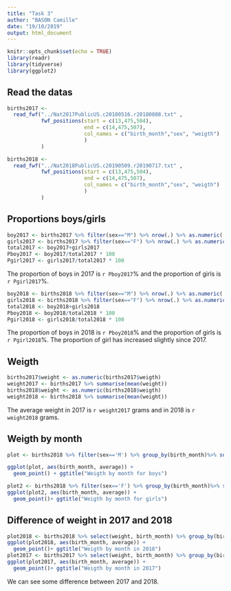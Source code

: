 ```yaml
---
title: "Task 3"
author: "BASON Camille"
date: "19/10/2019"
output: html_document
---
```


```r
knitr::opts_chunk$set(echo = TRUE)
library(readr)
library(tidyverse)
library(ggplot2)
```

## Read the datas


```r

births2017 <-
  read_fwf("../Nat2017PublicUS.c20180516.r20180808.txt" ,
           fwf_positions(start = c(13,475,504),
                         end = c(14,475,507),
                         col_names = c("birth_month","sex", "weigth")
                         )
           )
```

```r
births2018 <-
  read_fwf("../Nat2018PublicUS.c20190509.r20190717.txt" ,
           fwf_positions(start = c(13,475,504),
                         end = c(14,475,507),
                         col_names = c("birth_month","sex", "weigth")
                         )
           )
```


## Proportions boys/girls


```r

boy2017 <- births2017 %>% filter(sex=="M") %>% nrow(.) %>% as.numeric(.)
girls2017 <- births2017 %>% filter(sex=="F") %>% nrow(.) %>% as.numeric(.)
total2017 <- boy2017+girls2017
Pboy2017 <- boy2017/total2017 * 100
Pgirl2017 <- girls2017/total2017 * 100
```

The proportion of boys in 2017 is `r Pboy2017`% and the proportion of girls is `r Pgirl2017`%.

```r
boy2018 <- births2018 %>% filter(sex=="M") %>% nrow(.) %>% as.numeric(.)
girls2018 <- births2018 %>% filter(sex=="F") %>% nrow(.) %>% as.numeric(.)
total2018 <- boy2018+girls2018
Pboy2018 <- boy2018/total2018 * 100
Pgirl2018 <- girls2018/total2018 * 100
```

The proportion of boys in 2018 is `r Pboy2018`% and the proportion of girls is `r Pgirl2018`%. The proportion of girl has increased slightly since 2017.

## Weigth

```r
births2017$weight <- as.numeric(births2017$weigth)
weight2017 <- births2017 %>% summarise(mean(weight))
births2018$weight <- as.numeric(births2018$weigth)
weight2018 <- births2018 %>% summarise(mean(weight))
```
The average weight in 2017 is `r weight2017` grams and in 2018 is `r weight2018` grams.

## Weigth by month 

```r
plot <- births2018 %>% filter(sex=='M') %>% group_by(birth_month)%>% summarise(average=mean(weight))

ggplot(plot, aes(birth_month, average)) +
  geom_point() + ggtitle("Weigth by month for boys")
```

```r
plot2 <- births2018 %>% filter(sex=='F') %>% group_by(birth_month)%>% summarise(average=mean(weight))
ggplot(plot2, aes(birth_month, average)) +
  geom_point()+ ggtitle("Weigth by month for girls")
```




## Difference of weight in 2017 and 2018

```r
plot2018 <- births2018 %>% select(weight, birth_month) %>% group_by(birth_month)%>% summarise(average=mean(weight))
ggplot(plot2018, aes(birth_month, average)) +
  geom_point()+ ggtitle("Weigth by month in 2018")
plot2017 <- births2017 %>% select(weight, birth_month) %>% group_by(birth_month)%>% summarise(average=mean(weight))
ggplot(plot2017, aes(birth_month, average)) +
  geom_point()+ ggtitle("Weigth by month in 2017")
```

We can see some difference between 2017 and 2018. 
